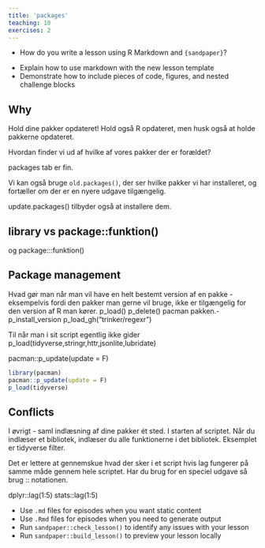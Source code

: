 ```yaml
---
title: 'packages'
teaching: 10
exercises: 2
---
```


:::::::::::::::::::::::::::::::::::::: questions 

- How do you write a lesson using R Markdown and `{sandpaper}`?

::::::::::::::::::::::::::::::::::::::::::::::::

::::::::::::::::::::::::::::::::::::: objectives

- Explain how to use markdown with the new lesson template
- Demonstrate how to include pieces of code, figures, and nested challenge blocks

::::::::::::::::::::::::::::::::::::::::::::::::

## Why

Hold dine pakker opdateret! Hold også R opdateret, men husk også at holde
pakkerne opdateret.

Hvordan finder vi ud af hvilke af vores pakker der er forældet? 

packages tab er fin.

Vi kan også bruge `old.packages()`, der ser hvilke pakker vi har installeret,
og fortæller om der er en nyere udgave tilgængelig.

update.packages() tilbyder også at installere dem.


## library vs package::funktion()

og package:::funktion()


## Package management

Hvad gør man når man vil have en helt bestemt version af en pakke - eksempelvis
fordi den pakker man gerne vil bruge, ikke er tilgængelig for den version af R
man kører.
p_load()
p_delete()
pacman pakken.-
p_install_version
p_load_gh("trinker/regexr")

Til når man i sit script egentlig ikke gider 
p_load(tidyverse,stringr,httr,jsonlite,lubridate)

pacman::p_update(update = F)

```r
library(pacman)
pacman::p_update(update = F)
p_load(tidyverse)
```
## Conflicts

I øvrigt - saml indlæsning af dine pakker ét sted. I starten af scriptet. 
Når du indlæser et bibliotek, indlæser du alle funktionerne i det bibliotek.
Eksemplet er tidyverse filter.

Det er lettere at gennemskue hvad der sker i et script hvis lag fungerer 
på samme måde gennem hele scriptet. Har du brug for en speciel udgave så
brug :: notationen.

dplyr::lag(1:5)
stats::lag(1:5)

::::::::::::::::::::::::::::::::::::: keypoints 

- Use `.md` files for episodes when you want static content
- Use `.Rmd` files for episodes when you need to generate output
- Run `sandpaper::check_lesson()` to identify any issues with your lesson
- Run `sandpaper::build_lesson()` to preview your lesson locally

::::::::::::::::::::::::::::::::::::::::::::::::

